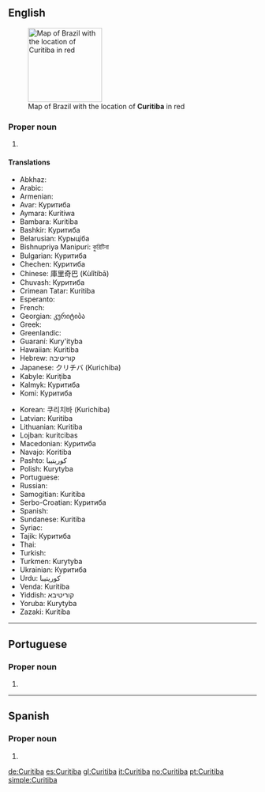 ==English==
{{wikipedia}}
[[Image:Curitiba in Brazil.png|150px|right|thumb|Map of Brazil with the location of '''Curitiba''' in red]]

===Proper noun===
{{en-proper noun}}

# {{place:Brazil/state capital|en|state=Paraná}}

====Translations====
{{trans-top|State capital of Paraná}}
* Abkhaz: {{t|ab|Цуритиба}}
* Arabic: {{t|ar|كوريتيبا}}
* Armenian: {{t|hy|Կուրիտիբա}}
* Avar: Куритиба
* Aymara: Kuritiwa
* Bambara: Kuritiba
* Bashkir: Куритиба
* Belarusian: Курыціба
* Bishnupriya Manipuri: কুরিটিবা
* Bulgarian: Куритиба
* Chechen: Куритиба
* Chinese: 庫里奇巴 (Kùlǐtíbā)
* Chuvash: Куритиба
* Crimean Tatar: Kuritiba
* Esperanto: {{t|eo|Kuritibo}}
* French: {{t|fr|Curitiba}}
* Georgian: კურიტიბა
* Greek: {{t|el|Κουριτίμπα}}
* Greenlandic: {{t|kl|Kuritiba}}
* Guaraní: Kury'ityba
* Hawaiian: Kuritiba
* Hebrew: קוריטיבה
* Japanese: クリチバ (Kurichiba)
* Kabyle: Kuriṭiba
* Kalmyk: Куритиба
* Komi: Куритиба
{{trans-mid}}
* Korean: 쿠리치바 (Kurichiba)
* Latvian: Kuritiba
* Lithuanian: Kuritiba
* Lojban: kuritcibas
* Macedonian: Куритиба
* Navajo: Koritiba
* Pashto: كوريتيبا
* Polish: Kurytyba
* Portuguese: {{t+|pt|Curitiba}}
* Russian: {{t|ru|Куритиба}}
* Samogitian: Kuritiba
* Serbo-Croatian: Куритиба
* Spanish: {{t+|es|Curitiba}}
* Sundanese: Kuritiba
* Syriac: {{t|syc|ܩܘܪܝܛܝܒܐ|sc=Syrc}}
* Tajik: Куритиба
* Thai: {{t|th|กูรีตีบา}}
* Turkish: {{t|tr|Curitiba}}
* Turkmen: Kurytyba
* Ukrainian: Куритиба
* Urdu: كوريتيبا
* Venda: Kuritiba
* Yiddish: קוריטיבא
* Yoruba: Kurytyba
* Zazaki: Kuritiba
{{trans-bottom}}

----

==Portuguese==

===Proper noun===
{{pt-proper noun|f}}

# {{place:Brazil/state capital|pt|Curitiba|state=Paraná}}

----

==Spanish==
{{wikipedia|lang=es}}

===Proper noun===
{{es-proper noun|f}}

# {{place:Brazil/state capital|es|Curitiba|state=Paraná}}

[[de:Curitiba]]
[[es:Curitiba]]
[[gl:Curitiba]]
[[it:Curitiba]]
[[no:Curitiba]]
[[pt:Curitiba]]
[[simple:Curitiba]]